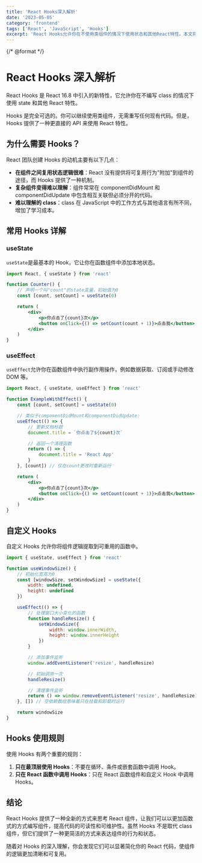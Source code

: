 ---
title: 'React Hooks深入解析'
date: '2023-05-05'
category: 'frontend'
tags: ['React', 'JavaScript', 'Hooks']
excerpt: 'React Hooks允许你在不使用类组件的情况下使用状态和其他React特性。本文将深入探讨useState、useEffect等钩子的使用方法和最佳实践。'
---

{/* @format */}


# React Hooks 深入解析

React Hooks 是 React 16.8 中引入的新特性，它允许你在不编写 class 的情况下使用 state 和其他 React 特性。

<Callout type="info">
    Hooks 是完全可选的。你可以继续使用类组件，无需重写任何现有代码。但是，Hooks
    提供了一种更直接的 API 来使用 React 特性。
</Callout>

## 为什么需要 Hooks？

React 团队创建 Hooks 的动机主要有以下几点：

-   **在组件之间复用状态逻辑很难**：React 没有提供将可复用行为"附加"到组件的途径，而 Hooks 提供了一种机制。
-   **复杂组件变得难以理解**：组件常常在 componentDidMount 和 componentDidUpdate 中包含相互关联但必须分开的代码。
-   **难以理解的 class**：class 在 JavaScript 中的工作方式与其他语言有所不同，增加了学习成本。

## 常用 Hooks 详解

### useState

`useState`是最基本的 Hook，它让你在函数组件中添加本地状态。

```jsx
import React, { useState } from 'react'

function Counter() {
    // 声明一个叫"count"的state变量，初始值为0
    const [count, setCount] = useState(0)

    return (
        <div>
            <p>你点击了{count}次</p>
            <button onClick={() => setCount(count + 1)}>点击我</button>
        </div>
    )
}
```

### useEffect

`useEffect`允许你在函数组件中执行副作用操作，例如数据获取、订阅或手动修改 DOM 等。

```jsx
import React, { useState, useEffect } from 'react'

function ExampleWithEffect() {
    const [count, setCount] = useState(0)

    // 类似于componentDidMount和componentDidUpdate:
    useEffect(() => {
        // 更新文档标题
        document.title = `你点击了${count}次`

        // 返回一个清理函数
        return () => {
            document.title = 'React App'
        }
    }, [count]) // 仅在count更改时重新运行

    return (
        <div>
            <p>你点击了{count}次</p>
            <button onClick={() => setCount(count + 1)}>点击我</button>
        </div>
    )
}
```

## 自定义 Hooks

自定义 Hooks 允许你将组件逻辑提取到可重用的函数中。

```jsx
import { useState, useEffect } from 'react'

function useWindowSize() {
    // 初始化宽高为0
    const [windowSize, setWindowSize] = useState({
        width: undefined,
        height: undefined
    })

    useEffect(() => {
        // 处理窗口大小变化的函数
        function handleResize() {
            setWindowSize({
                width: window.innerWidth,
                height: window.innerHeight
            })
        }

        // 添加事件监听
        window.addEventListener('resize', handleResize)

        // 初始调用一次
        handleResize()

        // 清理事件监听
        return () => window.removeEventListener('resize', handleResize)
    }, []) // 空依赖数组意味着只在挂载和卸载时运行

    return windowSize
}
```

## Hooks 使用规则

使用 Hooks 有两个重要的规则：

1. **只在最顶层使用 Hooks**：不要在循环、条件或嵌套函数中调用 Hook。
2. **只在 React 函数中调用 Hooks**：只在 React 函数组件和自定义 Hook 中调用 Hooks。

## 结论

React Hooks 提供了一种全新的方式来思考 React 组件，让我们可以以更加函数式的方式编写组件，提高代码的可读性和可维护性。虽然 Hooks 不是取代 class 组件，但它们提供了一种更简洁的方式来表达组件的行为和状态。

随着对 Hooks 的深入理解，你会发现它们可以显著简化你的 React 代码，使组件的逻辑更加清晰和可复用。
